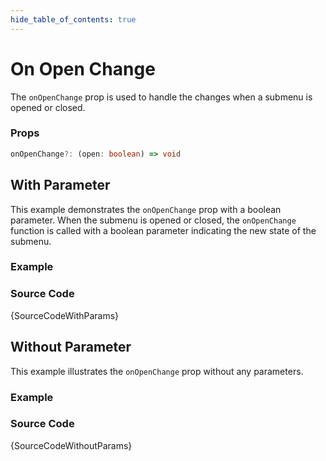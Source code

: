 ```yaml
---
hide_table_of_contents: true
---
```



# On Open Change

The `onOpenChange` prop is used to handle the changes when a submenu is opened or closed.

### Props

```ts noCopy
onOpenChange?: (open: boolean) => void
```

## With Parameter

This example demonstrates the `onOpenChange` prop with a boolean parameter. When the submenu is opened or closed, the `onOpenChange` function is called with a boolean parameter indicating the new state of the submenu.

### Example

<IframeWindow url='https://demos.themeselection.com/materio-mui-react-nextjs-admin-template/demo-1/en/menu-examples/vertical-menu/submenu/on-open-change/with-params' />

### Source Code

<TsToJsCodeSnippet>{SourceCodeWithParams}</TsToJsCodeSnippet>

## Without Parameter

This example illustrates the `onOpenChange` prop without any parameters.

### Example

<IframeWindow url='https://demos.themeselection.com/materio-mui-react-nextjs-admin-template/demo-1/en/menu-examples/vertical-menu/submenu/on-open-change/without-params' />

### Source Code

<TsToJsCodeSnippet>{SourceCodeWithoutParams}</TsToJsCodeSnippet>
